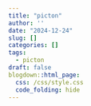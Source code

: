 ```yaml
---
title: "picton"
author: ''
date: "2024-12-24"
slug: []
categories: []
tags:
  - picton
draft: false
blogdown::html_page:
  css: /css/style.css
  code_folding: hide
---
```


<style>

.leaflet html-widget html-fill-item html-widget-static-bound leaflet-container leaflet-touch leaflet-fade-anim leaflet-grab leaflet-touch-drag leaflet-touch-zoom{

width: 800px;
height: 600px;
}

```r
library(knitr)
library(leaflet)
```


```r
m <- leaflet()
m <- addTiles(m)
m <- addMarkers(m, lng=172.636919, lat=-43.532214, popup="Christchurch") # -43.532214, 172.636919
m
```

